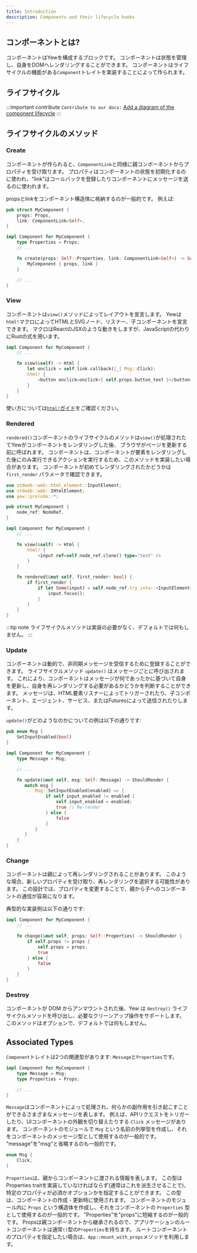 ```yaml
---
title: Introduction
description: Components and their lifecycle hooks
---
```

## コンポーネントとは?

コンポーネントはYewを構成するブロックです。
コンポーネントは状態を管理し、自身をDOMへレンダリングすることができます。
コンポーネントはライフサイクルの機能がある`Component`トレイトを実装することによって作られます。

## ライフサイクル

:::important contribute
`Contribute to our docs:` [Add a diagram of the component lifecycle](https://github.com/yewstack/docs/issues/22)
:::

## ライフサイクルのメソッド

### Create

コンポーネントが作られると、`ComponentLink`と同様に親コンポーネントからプロパティを受け取ります。
プロパティはコンポーネントの状態を初期化するのに使われ、"link"はコールバックを登録したりコンポーネントにメッセージを送るのに使われます。

propsとlinkをコンポーネント構造体に格納するのが一般的です。
例えば:

```rust
pub struct MyComponent {
    props: Props,
    link: ComponentLink<Self>,
}

impl Component for MyComponent {
    type Properties = Props;
    // ...

    fn create(props: Self::Properties, link: ComponentLink<Self>) -> Self {
        MyComponent { props, link }
    }

    // ...
}
```

### View

コンポーネントは`view()`メソッドによってレイアウトを宣言します。
Yewは`html!`マクロによってHTMLとSVGノード、リスナー、子コンポーネントを宣言できます。
マクロはReactのJSXのような動きをしますが、JavaScriptの代わりにRustの式を用います。

```rust
impl Component for MyComponent {
    // ...

    fn view(&self) -> Html {
        let onclick = self.link.callback(|_| Msg::Click);
        html! {
            <button onclick=onclick>{ self.props.button_text }</button>
        }
    }
}
```

使い方については[`html!`ガイド](html.mdx)をご確認ください。

### Rendered

`rendered()`コンポーネントのライフサイクルのメソッドは`view()`が処理されたてYewがコンポーネントをレンダリングした後、
ブラウザがページを更新する前に呼ばれます。
コンポーネントは、コンポーネントが要素をレンダリングした後にのみ実行できるアクションを実行するため、このメソッドを実装したい場合があります。
コンポーネントが初めてレンダリングされたかどうかは `first_render` パラメータで確認できます。

```rust
use stdweb::web::html_element::InputElement;
use stdweb::web::IHtmlElement;
use yew::prelude::*;

pub struct MyComponent {
    node_ref: NodeRef,
}

impl Component for MyComponent {
    // ...

    fn view(&self) -> Html {
        html! {
            <input ref=self.node_ref.clone() type="text" />
        }
    }

    fn rendered(&mut self, first_render: bool) {
        if first_render {
            if let Some(input) = self.node_ref.try_into::<InputElement>() {
                input.focus();
            }
        }
    }
}
```

:::tip note
ライフサイクルメソッドは実装の必要がなく、デフォルトでは何もしません。
:::

### Update

コンポーネントは動的で、非同期メッセージを受信するために登録することができます。
ライフサイクルメソッド `update()` はメッセージごとに呼び出されます。
これにより、コンポーネントはメッセージが何であったかに基づいて自身を更新し、自身を再レンダリングする必要があるかどうかを判断することができます。
メッセージは、HTML要素リスナーによってトリガーされたり、子コンポーネント、エージェント、サービス、またはFuturesによって送信されたりします。

`update()`がどのようなのかについての例は以下の通りです:

```rust
pub enum Msg {
    SetInputEnabled(bool)
}

impl Component for MyComponent {
    type Message = Msg;

    // ...

    fn update(&mut self, msg: Self::Message) -> ShouldRender {
       match msg {
           Msg::SetInputEnabled(enabled) => {
               if self.input_enabled != enabled {
                   self.input_enabled = enabled;
                   true // Re-render
               } else {
                   false
               }
           }
       }
    }
}
```

### Change

コンポーネントは親によって再レンダリングされることがあります。
このような場合、新しいプロパティを受け取り、再レンダリングを選択する可能性があります。
この設計では、プロパティを変更することで、親から子へのコンポーネントの通信が容易になります。

典型的な実装例は以下の通りです:

```rust
impl Component for MyComponent {
    // ...

    fn change(&mut self, props: Self::Properties) -> ShouldRender {
        if self.props != props {
            self.props = props;
            true
        } else {
            false
        }
    }
}
```

### Destroy

コンポーネントが DOM からアンマウントされた後、Yew は `destroy()` ライフサイクルメソッドを呼び出し、必要なクリーンアップ操作をサポートします。
このメソッドはオプションで、デフォルトでは何もしません。

## Associated Types

`Component`トレイトは2つの関連型があります: `Message`と`Properties`です。

```rust
impl Component for MyComponent {
    type Message = Msg;
    type Properties = Props;

    // ...
}
```

`Message`はコンポーネントによって処理され、何らかの副作用を引き起こすことができるさまざまなメッセージを表します。
例えば、APIリクエストをトリガーしたり、UIコンポーネントの外観を切り替えたりする `Click` メッセージがあります。
コンポーネントのモジュールで `Msg` という名前の列挙型を作成し、それをコンポーネントのメッセージ型として使用するのが一般的です。
"message"を"msg"と省略するのも一般的です。

```rust
enum Msg {
    Click,
}
```

`Properties`は、親からコンポーネントに渡される情報を表します。
この型はProperties traitを実装していなければならず\(通常はこれを派生させることで\)、特定のプロパティが必須かオプションかを指定することができます。
この型は、コンポーネントの作成・更新時に使用されます。
コンポーネントのモジュール内に `Props` という構造体を作成し、それをコンポーネントの `Properties` 型として使用するのが一般的です。
”Properties”を"props"に短縮するのが一般的です。
Propsは親コンポーネントから継承されるので、アプリケーションのルートコンポーネントは通常`()`型の`Properties`を持ちます。
ルートコンポーネントのプロパティを指定したい場合は、`App::mount_with_props`メソッドを利用します。